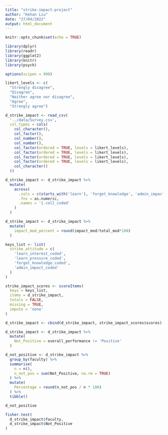 ```yaml
---
title: "strike-impact-project"
author: "Kehan Liu"
date: "27/04/2022"
output: html_document
---
```


```r
knitr::opts_chunk$set(echo = TRUE)

library(dplyr)
library(readr)
library(ggplot2)
library(knitr)
library(psych)

options(scipen = 999)

likert_levels <- c(
  "Strongly disagree", 
  "Disagree", 
  "Neither agree nor disagree", 
  "Agree", 
  "Strongly agree") 

d_strike_impact <- read_csv(
  '../data/Survey.csv',
  col_types = cols(
    col_character(),
    col_factor(),
    col_number(),
    col_number(),
    col_factor(ordered = TRUE, levels = likert_levels),
    col_factor(ordered = TRUE, levels = likert_levels),
    col_factor(ordered = TRUE, levels = likert_levels),
    col_factor(ordered = TRUE, levels = likert_levels),
    col_character()
  ))

d_strike_impact <- d_strike_impact %>%
  mutate(
    across(
      .cols = c(starts_with('learn'), 'forget_knowledge', 'admin_impact'),
      .fns = as.numeric,
      .names = '{.col}_coded'
    )
  )

d_strike_impact <- d_strike_impact %>%
  mutate(
    impact_mod_percent = round(impact_mod/total_mod*100)
  )

keys_list <- list(
  strike_attitude = c(
    'learn_interest_coded',
    'learn_pressure_coded',
    'forget_knowledge_coded',
    'admin_impact_coded'
  )
)

strike_impact_scores <- scoreItems(
  keys = keys_list,
  items = d_strike_impact,
  totals = FALSE,
  missing = TRUE, 
  impute = 'none'
)

d_strike_impact <- cbind(d_strike_impact, strike_impact_scores$scores)

```


```r
d_strike_impact <- d_strike_impact %>%
  mutate(
    Not_Positive = overall_performance != 'Positive'
  )

d_not_positive <- d_strike_impact %>%
  group_by(faculty) %>%
  summarise(
    n = n(),
    n_not_pos = sum(Not_Positive, na.rm = TRUE)
  ) %>%
  mutate(
    Percentage = round(n_not_pos / n * 100)
  ) %>%
  tibble()

d_not_positive

fisher.test(
  d_strike_impact$faculty,
  d_strike_impact$Not_Positive
)

```








